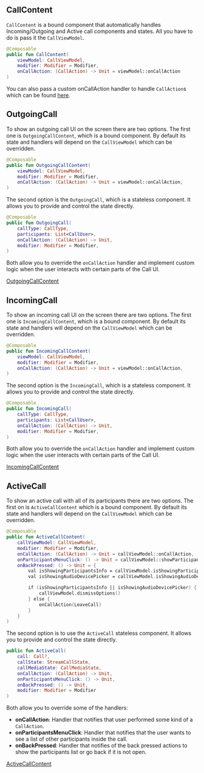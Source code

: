 ## CallContent

`CallContent` is a bound component that automatically handles Incoming/Outgoing and Active call components and states. All you have to do is pass it the `CallViewModel`.

<!-- After https://github.com/GetStream/stream-video-android/pull/110 has been merged in there will be only one onCallAction handler -->
```kotlin
@Composable
public fun CallContent(
    viewModel: CallViewModel,
    modifier: Modifier = Modifier,
    onCallAction: (CallAction) -> Unit = viewModel::onCallAction
)
```

<!-- TODO link call actions -->
You can also pass a custom onCallAction handler to handle `CallAction`s which can be found [here]().

## OutgoingCall

To show an outgoing call UI on the screen there are two options. The first one is `OutgoingCallContent`, which is a bound component. By default its state and handlers will depend on the `CallViewModel` which can be overridden.

```kotlin
@Composable
public fun OutgoingCallContent(
    viewModel: CallViewModel,
    modifier: Modifier = Modifier,
    onCallAction: (CallAction) -> Unit = viewModel::onCallAction,
)
```

The second option is the `OutgoingCall`, which is a stateless component. It allows you to provide and control the state directly.

<!-- After https://github.com/GetStream/stream-video-android/pull/110 has been merged in there will be only one onCallAction handler -->
```kotlin
@Composable
public fun OutgoingCall(
    callType: CallType,
    participants: List<CallUser>,
    onCallAction: (CallAction) -> Unit,
    modifier: Modifier = Modifier,
)
```

Both allow you to override the `onCallAction` handler and implement custom logic when the user interacts with certain parts of the Call UI.

<!-- TODO add some outgoing call image -->
[OutgoingCallContent]()

## IncomingCall

To show an incoming call UI on the screen there are two options. The first one is `IncomingCallContent`, which is a bound component. By default its state and handlers will depend on the `CallViewModel` which can be overridden.

```kotlin
@Composable
public fun IncomingCallContent(
    viewModel: CallViewModel,
    modifier: Modifier = Modifier,
    onCallAction: (CallAction) -> Unit = viewModel::onCallAction,
)
```

The second option is the `IncomingCall`, which is a stateless component. It allows you to provide and control the state directly.

<!-- After https://github.com/GetStream/stream-video-android/pull/110 has been merged in there will be only one onCallAction handler -->
```kotlin
@Composable
public fun IncomingCall(
    callType: CallType,
    participants: List<CallUser>,
    onCallAction: (CallAction) -> Unit,
    modifier: Modifier = Modifier,
)
```

Both allow you to override the `onCallAction` handler and implement custom logic when the user interacts with certain parts of the Call UI.

<!-- TODO add some incoming call image -->
[IncomingCallContent]()

## ActiveCall

To show an active call with all of its participants there are two options. The first on is `ActiveCallContent` which is a bound component. By default its state and  handlers will depend on the `CallViewModel` which can be overridden.

```kotlin
@Composable
public fun ActiveCallContent(
    callViewModel: CallViewModel,
    modifier: Modifier = Modifier,
    onCallAction: (CallAction) -> Unit = callViewModel::onCallAction,
    onParticipantsMenuClick: () -> Unit = callViewModel::showParticipants,
    onBackPressed: () -> Unit = {
        val isShowingParticipantsInfo = callViewModel.isShowingParticipantsInfo.value
        val isShowingAudioDevicePicker = callViewModel.isShowingAudioDevicePicker.value

        if (isShowingParticipantsInfo || isShowingAudioDevicePicker) {
            callViewModel.dismissOptions()
        } else {
            onCallAction(LeaveCall)
        }
    }
)
```

The second option is to use the `ActiveCall` stateless component. It allows you to provide and control the state directly.

```kotlin
public fun ActiveCall(
    call: Call?,
    callState: StreamCallState,
    callMediaState: CallMediaState,
    onCallAction: (CallAction) -> Unit,
    onParticipantsMenuClick: () -> Unit,
    onBackPressed: () -> Unit,
    modifier: Modifier = Modifier
)
```

Both allow you to override some of the handlers:

* **onCallAction**: Handler that notifies that user performed some kind of a `CallAction`.
* **onParticipantsMenuClick**: Handler that notifies that the user wants to see a list of other participants inside the call.
* **onBackPressed**: Handler that notifies of the back pressed actions to show the participants list or go back if it is not open.

<!-- TODO add some active call image -->
[ActiveCallContent]()